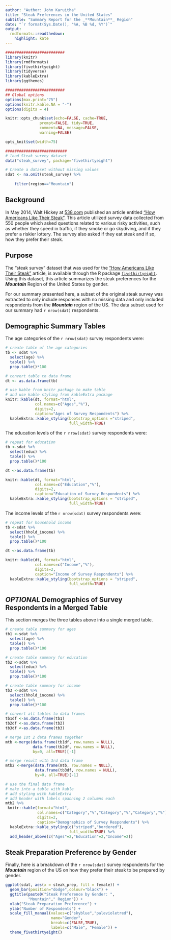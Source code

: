 ```yaml
---
author: "Author: John Karuitha"
title: "Steak Preferences in the United States"
subtitle: "Summary Report for the _**Mountain**_ Region"
date: "`r format(Sys.Date(), '%A, %B %d, %Y')`"
output:
  rmdformats::readthedown:
    highlight: kate
---
```



```r
##########################
library(knitr)
library(rmdformats)
library(fivethirtyeight)
library(tidyverse)
library(kableExtra)
library(ggthemes)

##########################
## Global options
options(max.print="75")
options(knitr.kable.NA = "-")
options(digits = 4)

knitr::opts_chunk$set(echo=FALSE, cache=TRUE,
               prompt=FALSE, tidy=TRUE,
               comment=NA, message=FALSE,
               warning=FALSE)

opts_knit$set(width=75)

###########################
# load Steak survey dataset
data("steak_survey", package="fivethirtyeight")

# Create a dataset without missing values
sdat <- na.omit(steak_survey) %>% 
    
    filter(region=="Mountain")
```

## Background

In May 2014, Walt Hickey at [538.com](http://fivethirtyeight.com/) published an article entitled ["How Americans Like Their Steak"](https://fivethirtyeight.com/features/how-americans-like-their-steak/). This article utilized survey data collected from 550 people which asked questions related to various risky activities, such as whether they speed in traffic, if they smoke or go skydiving, and if they prefer a riskier lottery. The survey also asked if they eat steak and if so, how they prefer their steak.

## Purpose

The "steak survey" dataset that was used for the ["How Americans Like Their
Steak"](https://fivethirtyeight.com/features/how-americans-like-their-steak/) article, is available through the R package [`fivethirtyeight`](https://cran.r-
project.org/web/packages/fivethirtyeight/index.html). Using this dataset, this article summarizes the steak preferences for the _**Mountain**_ Region of the United States by gender.

For our summary presented here, a subset of the original steak survey was extracted to only include responses with no missing data and only included respondents from the _**Mountain**_ region of the US. The data subset used for our summary had `r nrow(sdat)` respondents.

## Demographic Summary Tables

The age categories of the `r nrow(sdat)` survey respondents were:

```r
# create table of the age categories
tb <- sdat %>%
  select(age) %>%
  table() %>%
  prop.table()*100

# convert table to data frame
dt <- as.data.frame(tb)

# use kable from knitr package to make table
# and use kable styling from kableExtra package
knitr::kable(dt, format="html",
             col.names=c("Ages","%"),
             digits=2,
             caption="Ages of Survey Respondents") %>%
  kableExtra::kable_styling(bootstrap_options ="striped",
                            full_width=TRUE)
```

The education levels of the `r nrow(sdat)` survey respondents were:

```r
# repeat for education
tb <-sdat %>% 
  select(educ) %>%
  table() %>%
  prop.table()*100

dt <-as.data.frame(tb)

knitr::kable(dt, format="html",
             col.names=c("Education","%"),
             digits=2,
             caption="Education of Survey Respondents") %>%
  kableExtra::kable_styling(bootstrap_options = "striped",
                            full_width=TRUE)
```

The income levels of the `r nrow(sdat)` survey respondents were:

```r
# repeat for household income
tb <-sdat %>% 
  select(hhold_income) %>%
  table() %>%
  prop.table()*100

dt <-as.data.frame(tb)

knitr::kable(dt, format="html",
             col.names=c("Income","%"),
             digits=2,
             caption="Income of Survey Respondents") %>%
  kableExtra::kable_styling(bootstrap_options = "striped",
                            full_width=TRUE)
```

## _OPTIONAL_ Demographics of Survey Respondents in a Merged Table

This section merges the three tables above into a single merged table.

```r
# create table summary for ages
tb1 <-sdat %>% 
  select(age) %>%
  table() %>%
  prop.table()*100

# create table summary for education
tb2 <-sdat %>% 
  select(educ) %>%
  table() %>%
  prop.table()*100

# create table summary for income
tb3 <-sdat %>% 
  select(hhold_income) %>%
  table() %>%
  prop.table()*100

# convert all tables to data frames
tb1df <-as.data.frame(tb1) 
tb2df <-as.data.frame(tb2)
tb3df <-as.data.frame(tb3)

# merge 1st 2 data frames together
mtb <-merge(data.frame(tb1df, row.names = NULL),
            data.frame(tb2df, row.names = NULL),
            by=0, all=TRUE)[-1]

# merge result with 3rd data frame
mtb2 <-merge(data.frame(mtb, row.names = NULL),
             data.frame(tb3df, row.names = NULL),
             by=0, all=TRUE)[-1]

# use the final data frame
# make into a table with kable
# add styling with kableExtra
# add header with labels spanning 2 columns each
mtb2 %>%
 knitr::kable(format="html",
              col.names=c("Category","%","Category","%","Category","%"),
              digits=2,
              caption="Demographics of Survey Respondents") %>%
  kableExtra::kable_styling(c("striped","bordered"),
                            full_width=TRUE) %>%
  add_header_above(c("Ages"=2,"Education"=2,"Income"=2))
```

## Steak Preparation Preference by Gender

Finally, here is a breakdown of the `r nrow(sdat)` survey respondents for the _**Mountain**_ region of the US on how they prefer their steak to be prepared by gender.

```r
ggplot(sdat, aes(x = steak_prep, fill = female)) +
  geom_bar(position="dodge",colour="black") +
  ggtitle(paste0("Steak Preference by Gender: ",
          "Mountain"," Region")) +
  xlab("Steak Preparation Preference") +
  ylab("Number of Respondents") +
  scale_fill_manual(values=c("skyblue","palevioletred"),
                    name="Gender",
                    breaks=c(FALSE,TRUE),
                    labels=c("Male", "Female")) +
  theme_fivethirtyeight()
```

